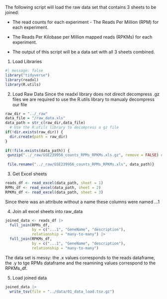 The following script will load the raw data set that contains 3 sheets to be joined:

-   The read counts for each experiment - The Reads Per Million (RPM) for each experiment.

-   The Reads Per Kilobase per Million mapped reads (RPKMs) for each experiment.

-   The output of this script will be a data set with all 3 sheets combined.

1.  Load Libraries

```r
#| message: false
library("tidyverse")
library(readxl)
library(R.utils)
```

2.  Load Raw Data
Since the readxl library does not direclt decompress .gz files we are required to use the R.utils library to manualy decompress our file
```r
raw_dir = "../_raw"
data_file = "/raw_data.xls"
data_path = str_c(raw_dir,data_file)
  # Use the R.utils library to decompress a gz file 
if(!dir.exists(raw_dir)) {
  dir.create(path = raw_dir)
}
  
if(!file.exists(data_path)) {
 gunzip("../_raw/GSE239956_counts_RPMs_RPKMs.xls.gz", remove = FALSE) #remove = TRUE will delete the .gz file 
  
 file.rename("../_raw/GSE239956_counts_RPMs_RPKMs.xls", data_path)}
```

3. Get Excel sheets

```r
reads_df <- read_excel(data_path, sheet = 1)
RPMs_df <- read_excel(data_path, sheet = 2)
RPKMs_df <- read_excel(data_path, sheet = 3)
```
Since there was an attribute without a name these columns were named ...1 

4. Join all excel sheets into raw_data


```r
joined_data <- reads_df |> 
  full_join(RPMs_df,
            by = c("...1", "GeneName", "description"),
            relationship = "many-to-many") |> 
  full_join(RPKMs_df,
            by = c("...1", "GeneName", "description"),
            relationship = "many-to-many")
```

The data set is messy: the .x values corresponds to the reads dataframe, the .y to tge RPMs dataframe and the reamining values correspond to the RPKMs_df.

5. Load joined data

```r
joined_data |> 
  write_tsv(file = "../data/01_data_load.tsv.gz")
```





